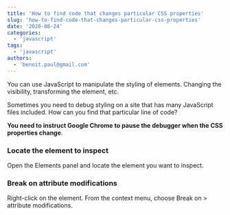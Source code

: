 ```yaml
---
title: 'How to find code that changes particular CSS properties'
slug: 'how-to-find-code-that-changes-particular-css-properties'
date: '2020-08-24'
categories:
  - 'javascript'
tags:
  - 'javascript'
authors:
  - 'benoit.paul@gmail.com'
---
```


You can use JavaScript to manipulate the styling of elements. Changing the visibility, transforming the element, etc.

Sometimes you need to debug styling on a site that has many JavaScript files included. How can you find that particular line of code?

**You need to instruct Google Chrome to pause the debugger when the CSS properties change**.

### Locate the element to inspect

Open the Elements panel and locate the element you want to inspect.

### Break on attribute modifications

Right-click on the element. From the context menu, choose Break on > attribute modifications.
